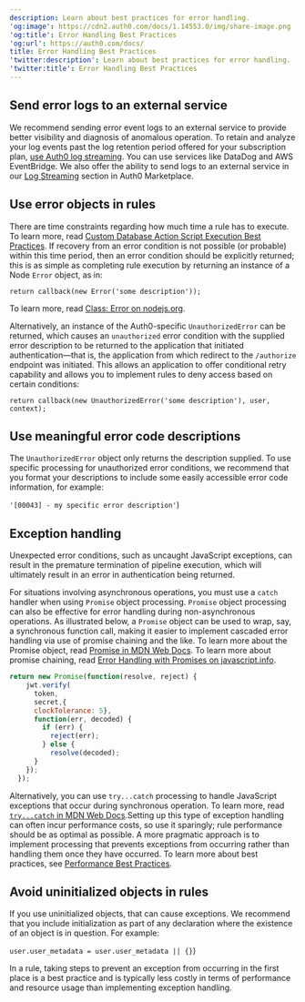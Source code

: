 ```yaml
---
description: Learn about best practices for error handling.
'og:image': https://cdn2.auth0.com/docs/1.14553.0/img/share-image.png
'og:title': Error Handling Best Practices
'og:url': https://auth0.com/docs/
title: Error Handling Best Practices
'twitter:description': Learn about best practices for error handling.
'twitter:title': Error Handling Best Practices
---
```

## Send error logs to an external service

We recommend sending error event logs to an external service to provide better visibility and diagnosis of anomalous operation. To retain and analyze your log events past the log retention period offered for your subscription plan, [use Auth0 log streaming](/customize/log-streams). You can use services like DataDog and AWS EventBridge. We also offer the ability to send logs to an external service in our [Log Streaming](https://marketplace.auth0.com/features/log-streaming) section in Auth0 Marketplace.

## Use error objects in rules

There are time constraints regarding how much time a rule has to execute. To learn more, read [Custom Database Action Script Execution Best Practices](/authenticate/database-connections/custom-db/custom-database-connections-scripts/execution). If recovery from an error condition is not possible (or probable) within this time period, then an error condition should be explicitly returned; this is as simple as completing rule execution by returning an instance of a Node `Error` object, as in:

`return callback(new Error('some description'));`

To learn more, read [Class: Error on nodejs.org](https://nodejs.org/api/errors.html#errors_class_error).

Alternatively, an instance of the Auth0-specific `UnauthorizedError` can be returned, which causes an `unauthorized` error condition with the supplied error description to be returned to the application that initiated authentication—that is, the application from which redirect to the `/authorize` endpoint was initiated. This allows an application to offer conditional retry capability and allows you to implement rules to deny access based on certain conditions:

`return callback(new UnauthorizedError('some description'), user, context);`

## Use meaningful error code descriptions

The `UnauthorizedError` object only returns the description supplied. To use specific processing for unauthorized error conditions, we recommend that you format your descriptions to include some easily accessible error code information, for example:

`'[00043] - my specific error description'`)

## Exception handling

Unexpected error conditions, such as uncaught JavaScript exceptions, can result in the premature termination of pipeline execution, which will ultimately result in an error in authentication being returned.

For situations involving asynchronous operations, you must use a `catch` handler when using `Promise` object processing. `Promise` object processing can also be effective for error handling during non-asynchronous operations. As illustrated below, a `Promise` object can be used to wrap, say, a synchronous function call, making it easier to implement cascaded error handling via use of promise chaining and the like. To learn more about the Promise object, read [Promise in MDN Web Docs](https://developer.mozilla.org/en-US/docs/Web/JavaScript/Reference/Global_Objects/Promise). To learn more about promise chaining, read [Error Handling with Promises on javascript.info](https://javascript.info/promise-error-handling).

```js lines
return new Promise(function(resolve, reject) {
    jwt.verify(
      token,
      secret,{
      clockTolerance: 5},
      function(err, decoded) {
        if (err) {
          reject(err);
        } else {
          resolve(decoded);
      }
    });
  });
```
Alternatively, you can use `try...catch` processing to handle JavaScript exceptions that occur during synchronous operation. To learn more, read [`try...catch` in MDN Web Docs](https://developer.mozilla.org/en-US/docs/Web/JavaScript/Reference/Statements/try...catch).Setting up this type of exception handling can often incur performance costs, so use it sparingly; rule performance should be as optimal as possible. A more pragmatic approach is to implement processing that prevents exceptions from occurring rather than handling them once they have occurred. To learn more about best practices, see [Performance Best Practices](/troubleshoot/performance-best-practices).

## Avoid uninitialized objects in rules

If you use uninitialized objects, that can cause exceptions. We recommend that you include initialization as part of any declaration where the existence of an object is in question. For example:

`user.user_metadata = user.user_metadata || {}`)

In a rule, taking steps to prevent an exception from occurring in the first place is a best practice and is typically less costly in terms of performance and resource usage than implementing exception handling.
